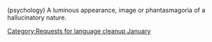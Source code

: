 {{nolanguage/box}}
[[Category:Requests for language cleanup January]]

(psychology) A luminous appearance, image or phantasmagoria of a hallucinatory nature.